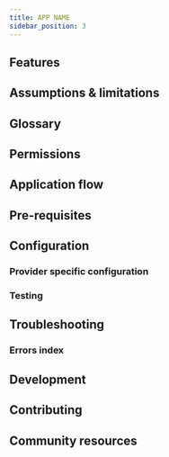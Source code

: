 ```yaml
---
title: APP NAME
sidebar_position: 3
---
```



<AppMetadata
  minSaleorVersion="3.10"
  githubUrl="https://github.com/saleor/apps/tree/main/apps/crm"
/>

<!--
Explain problem the app solves. Outline basic context and use cases.
-->

## Features

<!--
Highlight the most important features of the app. Mention available providers if any.
If some feature is more complicated, create a dedicated page with more details or a dedicated guide.

Add upcoming features with link to roadmap/github, allowing reader to vote or comment.
-->

## Assumptions & limitations

<!--
Outline assumptions and limitations of the app. What is a planned scope, what is out of scope.
Mention know problems and limitations. If possible link to github where errors and tasks are tracked.
-->

## Glossary

<!--
Describe terms used in the app. If there are no specific language, skip this chapter.
-->

## Permissions

<!--
Describe what permissions the app needs and why. If permissions are granted dynamically, mention when and what happens if they are missing.

Also describe how logged dashboard user's permissions affect app's behavior. For example "MANAGE_APPS" is needed to save app configuration.

-->

## Application flow

<!--
Describe how app works. Mention all webhooks app listens to and what happens when they are triggered.
Draw a diagram if needed.
Nest pages is some complex explanations are required
-->

## Pre-requisites

<!--
Global steps required to start using the app.
-->

## Configuration

<!--
Global configuration of the app
-->

### Provider specific configuration

<!--
If app has many providers, we assume most users will use one of them.

Mention here all the details required to configure this provider.
Mention provider-specific testing.
-->

### Testing

<!--
If applies, mention how to test if app works
-->

## Troubleshooting

<!--
Mention know issues
-->

### Errors index

<!--
List common errors that app can throw. If app returns some error code, it can be
put here with details instructions.
-->

## Development

<!--
Link to development guide common for every apps.

Then include specific development guide for this app.

Mention all env variables
-->

## Contributing

<!--
Link to contributing guides shared for all apps
-->

## Community resources

<!--
If any, list resources created by community.
-->
